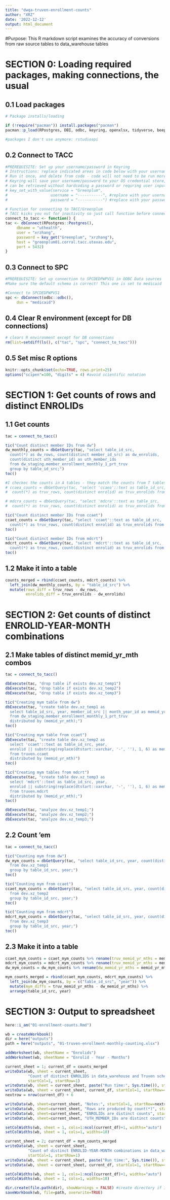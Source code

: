 ```yaml
---
title: "dwqa-truven-enrollment-counts"
author: "XRZ"
date: '2022-12-12'
output: html_document
---
```



#Purpose:
This R markdown script examines the accuracy of conversions from raw source tables to
data_warehouse tables


# SECTION 0: Loading required packages, making connections, the usual

## 0.1 Load packages
```r
# Package installs/loading 

if (!require("pacman")) install.packages("pacman")
pacman::p_load(RPostgres, DBI, odbc, keyring, openxlsx, tidyverse, beepr, tictoc, here)

#packages I don't use anymore: rstudioapi

```

## 0.2 Connect to TACC
```r
#PREREQUISITE: Set up your username/password in Keyring
# Instructions: replace indicated areas in code below with your username/password for TACC server
# Run it once, and delete from code - code will not need to be run more than once per user per computer
# Keyring will save your username/password to your OS credential store, and the service/user/password combo
# can be retrieved without hardcoding a password or requring user input.
# key_set_with_value(service = "Greenplum", 
#                   username = "-----------", #replace with your username
#                   password = "-----------") #replace with your password

# Function for connecting to TACC/Greenplum
# TACC kicks you out for inactivity so just call function before connections
connect_to_tacc <- function() {
tac <- dbConnect(RPostgres::Postgres(),
	 dbname = "uthealth",
	 user = "xrzhang",
	 password = key_get("Greenplum", "xrzhang"),
	 host = "greenplum01.corral.tacc.utexas.edu",
	 port = 5432)
}

```

## 0.3 Connect to SPC
```r
#PREREQUISITE: Set up connection to SPCDEDPWPVS1 in ODBC Data sources
#Make sure the default schema is correct! This one is set to medicaid

#Connect to SPCDEDPWPVS1
spc <- dbConnect(odbc::odbc(),
	 dsn = "medicaid")
```

## 0.4 Clear R environment (except for DB connections)
```r
# clears R environment except for DB connections
rm(list=setdiff(ls(), c("tac", "spc", "connect_to_tacc")))
```

## 0.5 Set misc R options
```r
knitr::opts_chunk$set(echo=TRUE, rows.print=25)
options("scipen"=100, "digits" = 4) #avoid scientific notation

```
# SECTION 1: Get counts of rows and distinct ENROLIDs

## 1.1 Get counts
```r
tac = connect_to_tacc()

tic("Count distinct member IDs from dw")
dw_monthly_counts = dbGetQuery(tac, "select table_id_src,
  count(*) as dw_rows, count(distinct member_id_src) as dw_enrolids,
  count(distinct uth_member_id) as uth_member_ids
  from dw_staging.member_enrollment_monthly_1_prt_truv
  group by table_id_src;")
toc()

#I checkec the counts in A tables - they match the counts from T tables
# ccaea_counts = dbGetQuery(tac, "select 'ccaea'::text as table_id_src,
#  count(*) as truv_rows, count(distinct enrolid) as truv_enrolids from truven.ccaea;")

# mdcra_counts = dbGetQuery(tac, "select 'mdcra'::text as table_src,
#  count(*) as truv_rows, count(distinct enrolid) as truv_enrolids from truven.mdcra;")

tic("Count distinct member IDs from ccaet")
ccaet_counts = dbGetQuery(tac, "select 'ccaet'::text as table_id_src,
  count(*) as truv_rows, count(distinct enrolid) as truv_enrolids from truven.ccaet;")
toc()

tic("Count distinct member IDs from mdcrt")
mdcrt_counts = dbGetQuery(tac, "select 'mdcrt'::text as table_id_src,
  count(*) as truv_rows, count(distinct enrolid) as truv_enrolids from truven.mdcrt;")
toc()

```

## 1.2 Make it into a table
```r

counts_merged = rbind(ccaet_counts, mdcrt_counts) %>%
  left_join(dw_monthly_counts, by = "table_id_src") %>%
  mutate(rows_diff = truv_rows - dw_rows,
         enrolids_diff = truv_enrolids - dw_enrolids)

```

# SECTION 2: Get counts of distinct ENROLID-YEAR-MONTH combinations

## 2.1 Make tables of distinct memid_yr_mth combos

```r
tac = connect_to_tacc()

dbExecute(tac, "drop table if exists dev.xz_temp1")
dbExecute(tac, "drop table if exists dev.xz_temp2")
dbExecute(tac, "drop table if exists dev.xz_temp3")

tic("Creating mym table from dw")
dbExecute(tac, "create table dev.xz_temp1 as
  select table_id_src, year, member_id_src || month_year_id as memid_yr_mth
  from dw_staging.member_enrollment_monthly_1_prt_truv
  distributed by (memid_yr_mth);")
toc()

tic("Creating mym table from ccaet")
dbExecute(tac, "create table dev.xz_temp2 as
  select 'ccaet'::text as table_id_src, year,
  enrolid || substring(replace(dtstart::varchar, '-', ''), 1, 6) as memid_yr_mth
  from truven.ccaet
  distributed by (memid_yr_mth)")
toc()

tic("Creating mym tables from mdcrt")
dbExecute(tac, "create table dev.xz_temp3 as
  select 'mdcrt'::text as table_id_src, year,
  enrolid || substring(replace(dtstart::varchar, '-', ''), 1, 6) as memid_yr_mth
  from truven.mdcrt
  distributed by (memid_yr_mth);")
toc()

dbExecute(tac, "analyze dev.xz_temp1;")
dbExecute(tac, "analyze dev.xz_temp2;")
dbExecute(tac, "analyze dev.xz_temp3;")

```

## 2.2 Count 'em

```r
tac = connect_to_tacc()

tic("Counting mym from dw")
dw_mym_counts = dbGetQuery(tac, "select table_id_src, year, count(distinct memid_yr_mth) as memid_yr_mths
  from dev.xz_temp1
  group by table_id_src, year;")
toc()

tic("Counting mym from ccaet")
ccaet_mym_counts = dbGetQuery(tac, "select table_id_src, year, count(distinct memid_yr_mth) as memid_yr_mths
  from dev.xz_temp2
  group by table_id_src, year;")
toc()

tic("Counting mym from mdcrt")
mdcrt_mym_counts = dbGetQuery(tac, "select table_id_src, year, count(distinct memid_yr_mth) as memid_yr_mths
  from dev.xz_temp3
  group by table_id_src, year;")
toc()

```


## 2.3 Make it into a table
```r

ccaet_mym_counts = ccaet_mym_counts %>% rename(truv_memid_yr_mths = memid_yr_mths)
mdcrt_mym_counts = mdcrt_mym_counts %>% rename(truv_memid_yr_mths = memid_yr_mths)
dw_mym_counts = dw_mym_counts %>% rename(dw_memid_yr_mths = memid_yr_mths)

mym_counts_merged = rbind(ccaet_mym_counts, mdcrt_mym_counts) %>%
  left_join(dw_mym_counts, by = c("table_id_src", "year")) %>%
  mutate(mym_diffs = truv_memid_yr_mths - dw_memid_yr_mths) %>%
  arrange(table_id_src, year)

```

# SECTION 3: Output to spreadsheet
```r

here::i_am("01-enrollment-counts.Rmd")

wb = createWorkbook()
dir = here("outputs")
path = here("outputs", "01-truven-enrollment-monthly-counting.xlsx")

addWorksheet(wb, sheetName = "Enrolids")
addWorksheet(wb, sheetName = "Enrolid - Year - Months")

current_sheet = 1; current_df = counts_merged
writeData(wb, sheet = current_sheet,
          "Count of distinct ENROLIDS in data_warehouse and Truven schema on TACC server",
          startCol=1, startRow=1)
writeData(wb, sheet = current_sheet, paste("Run time:", Sys.time()), startCol=1, startRow=2)
writeData(wb, sheet = current_sheet, current_df, startCol=1, startRow=4)
nextrow = nrow(current_df) + 6

writeData(wb, sheet=current_sheet, "Notes:", startCol=1, startRow=nextrow)
writeData(wb, sheet=current_sheet, "Rows are produced by count(*)", startCol=1, startRow=nextrow+1)
writeData(wb, sheet=current_sheet, "ENROLIDs are distinct counts", startCol=1, startRow=nextrow+2)
writeData(wb, sheet=current_sheet, "UTH_MEMBER_IDs are distinct counts", startCol=1, startRow=nextrow+3)

setColWidths(wb, sheet = 1, cols=1:ncol(current_df)+1, widths="auto")
setColWidths(wb, sheet = 1, cols=1, widths=10)

current_sheet = 2; current_df = mym_counts_merged
writeData(wb, sheet = current_sheet,
          "Count of distinct ENROLID-YEAR-MONTH combinations in data_warehouse and Truven schema on TACC server",
          startCol=1, startRow=1)
writeData(wb, sheet = current_sheet, paste("Run time:", Sys.time()), startCol=1, startRow=2)
writeData(wb, sheet = current_sheet, current_df, startCol=1, startRow=4)

setColWidths(wb, sheet = 1, cols=1:ncol(current_df)+1, widths="auto")
setColWidths(wb, sheet = 1, cols=1, widths=10)

dir.create(file.path(dir), showWarnings = FALSE) #create directory if it does not exist
saveWorkbook(wb, file=path, overwrite=TRUE)

```



